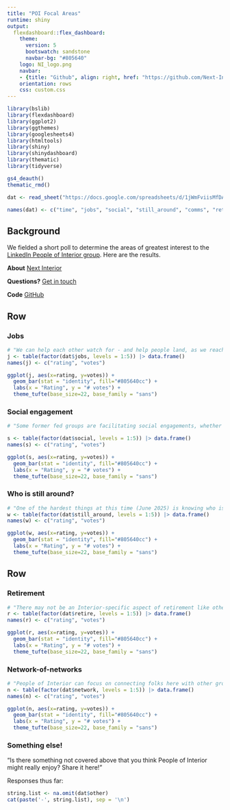 ```yaml
---
title: "POI Focal Areas"
runtime: shiny
output: 
  flexdashboard::flex_dashboard:
    theme:
      version: 5
      bootswatch: sandstone
      navbar-bg: "#805640"
    logo: NI_logo.png
    navbar:
    - {title: "Github", align: right, href: "https://github.com/Next-Interior"}
    orientation: rows
    css: custom.css
---
```


```r
library(bslib)
library(flexdashboard)
library(ggplot2)
library(ggthemes)
library(googlesheets4)
library(htmltools)
library(shiny)
library(shinydashboard)
library(thematic)
library(tidyverse)

gs4_deauth()
thematic_rmd()
```

```r
dat <- read_sheet("https://docs.google.com/spreadsheets/d/1jWmFviisMfDAYlNbXgpNAR12zkll-tqnYhcG6SuLJF8/edit?usp=sharing")

names(dat) <- c("time", "jobs", "social", "still_around", "comms", "retire", "network", "other")
```

Background {.sidebar}
-----------------------------------------------------------------------
We fielded a short poll to determine the areas of greatest interest to the [LinkedIn People of Interior group](https://www.linkedin.com/groups/13267119/). Here are the results.

**About**
[Next Interior](https://www.nextinterior.org)

**Questions?**
[Get in touch](mailto:info@nextinterior.org)

**Code**
[GitHub](https://github.com/Next-Interior/POI-focus-areas-dash)

Row
-----------------------------------------------------------------------

### Jobs

```r
# "We can help each other watch for - and help people land, as we reach across our networks - jobs with a focus on the kinds of work we have done - or still do - for Interior."
j <- table(factor(dat$jobs, levels = 1:5)) |> data.frame()
names(j) <- c("rating", "votes")

ggplot(j, aes(x=rating, y=votes)) +
  geom_bar(stat = "identity", fill="#805640cc") +
  labs(x = "Rating", y = "# votes") +
  theme_tufte(base_size=22, base_family = "sans")
```


### Social engagement

```r
# "Some former fed groups are facilitating social engagements, whether virtual or to help people stay connected more locally. We could do the same for people who are work colleagues and friends looking for a familiar anchor. **Bonus:** We might consider setting up some regional leads and approaches!"

s <- table(factor(dat$social, levels = 1:5)) |> data.frame()
names(s) <- c("rating", "votes")

ggplot(s, aes(x=rating, y=votes)) +
  geom_bar(stat = "identity", fill="#805640cc") +
  labs(x = "Rating", y = "# votes") +
  theme_tufte(base_size=22, base_family = "sans")
```

### Who is still around?

```r
# "One of the hardest things at this time (June 2025) is knowing who is still around and who has departed or will be soon, or even what general staffing levels are like across the Department. We could try to fill in some of the gaps and make connections."
w <- table(factor(dat$still_around, levels = 1:5)) |> data.frame()
names(w) <- c("rating", "votes")

ggplot(w, aes(x=rating, y=votes)) +
  geom_bar(stat = "identity", fill="#805640cc") +
  labs(x = "Rating", y = "# votes") +
  theme_tufte(base_size=22, base_family = "sans")
```

Row
-----------------------------------------------------------------------

### Retirement

```r
# "There may not be an Interior-specific aspect of retirement like other options thus far, but with so many people taking early retirement options, this could be an options."
r <- table(factor(dat$retire, levels = 1:5)) |> data.frame()
names(r) <- c("rating", "votes")

ggplot(r, aes(x=rating, y=votes)) +
  geom_bar(stat = "identity", fill="#805640cc") +
  labs(x = "Rating", y = "# votes") +
  theme_tufte(base_size=22, base_family = "sans")
```

### Network-of-networks

```r
# "People of Interior can focus on connecting folks here with other groups, whether on LinkedIn or elsewhere, who focus on particular topics that aren't unique to Interior and its mission, culture, and people."
n <- table(factor(dat$network, levels = 1:5)) |> data.frame()
names(n) <- c("rating", "votes")

ggplot(n, aes(x=rating, y=votes)) +
  geom_bar(stat = "identity", fill="#805640cc") +
  labs(x = "Rating", y = "# votes") +
  theme_tufte(base_size=22, base_family = "sans")
```

### Something else!
"Is there something not covered above that you think People of Interior might really enjoy? Share it here!"

Responses thus far:

```r
string.list <- na.omit(dat$other)
cat(paste('-', string.list), sep = '\n')
```

